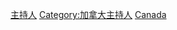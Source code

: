 {{Commonscat|Television presenters from Canada}}

[[Category:加拿大電視人物|主持人]]
[[Category:加拿大主持人|Category:加拿大主持人]]
[[Category:各國電視主持人|Canada]]